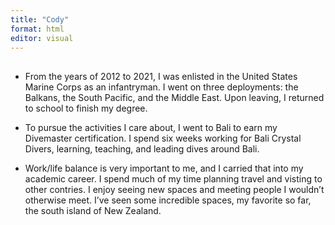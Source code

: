 ```yaml
---
title: "Cody"
format: html
editor: visual
---
```


## 

-   From the years of 2012 to 2021, I was enlisted in the United States Marine Corps as an infantryman. I went on three deployments: the Balkans, the South Pacific, and the Middle East. Upon leaving, I returned to school to finish my degree.

-   To pursue the activities I care about, I went to Bali to earn my Divemaster certification. I spend six weeks working for Bali Crystal Divers, learning, teaching, and leading dives around Bali.

-   Work/life balance is very important to me, and I carried that into my academic career. I spend much of my time planning travel and visting to other contries. I enjoy seeing new spaces and meeting people I wouldn't otherwise meet. I've seen some incredible spaces, my favorite so far, the south island of New Zealand.
